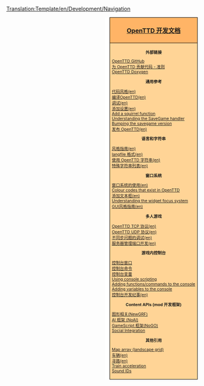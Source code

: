 <noinclude>[[Translation:Template/en/Development/Navigation]]</noinclude><div style="float:right; padding-left:12px; background:#ffffff;">
<div style="width:220px; border:1px solid #000000; background:#ffb466; padding:5px; -moz-border-radius-topleft:5px; -moz-border-radius-topright:5px; font-size: 12pt;">
<center><strong><font size="3">[[zh/Development/主页|OpenTTD 开发文档]]</font></strong></center>
</div>
<div style="width:220px;  border:1px solid black; border-top-width: 0px; background:#ffd496; padding:5px; -moz-border-radius-bottomleft:5px; -moz-border-radius-bottomright:8px; font-size: 8pt;">

<center>'''外部链接'''</center>
[https://github.com/OpenTTD/OpenTTD OpenTTD GitHub]<br />
[https://github.com/OpenTTD/OpenTTD/blob/master/CONTRIBUTING.md 为 OpenTTD 贡献代码 - 准则]<br />
[http://docs.openttd.org OpenTTD Doxygen]

<center>'''通用参考'''</center>
[[en/Development/Coding style|代码风格(en)]]<br/>
[[:Category:en/Development/Compiling OpenTTD|编译OpenTTD(en)]]<br/>
[[en/Development/Debugging|调试(en)]]<br/>
[[en/Archive/Source/OpenTTDDevBlackBook/Settings/AddSetting|添加设置(en)]]<br/>
[[en/Archive/Source/OpenTTDDevBlackBook/NoAI/Adding a squirrel function|Add a squirrel function]]<br/>
[[en/Archive/Source/OpenTTDDevBlackBook/Map/SaveGame|Understanding the SaveGame handler]]<br/>
[[en/Archive/Source/OpenTTDDevBlackBook/Settings/CreateSavegame|Bumping the savegame version]]<br/>
[[en/Development/Doing an OpenTTD release|发布 OpenTTD(en)]]<br/>

<center>'''语言和字符串'''</center>
[[en/Development/Manual of style|风格指南(en)]]<br/>
[[en/Archive/Source/OpenTTDDevBlackBook/Format of langfiles|langfile 格式(en)]]<br/>
[[en/Archive/Source/Strings|使用 OpenTTD 字符串(en)]]<br />
[[en/Archive/Source/OpenTTDDevBlackBook/Special strings|特殊字符串列表(en)]]

<center>'''窗口系统'''</center>
[[en/Archive/Source/OpenTTDDevBlackBook/Window/UseWindows|窗口系统的使用(en)]]<br/>
[[en/Archive/Source/OpenTTDDevBlackBook/Window/Colours|Colour codes that exist in OpenTTD]]<br/>
[[en/Archive/Source/OpenTTDDevBlackBook/Window/TextEdit|添加文本框(en)]]<br/>
[[en/Archive/Source/OpenTTDDevBlackBook/Window/WidgetFocus|Understanding the widget focus system]]<br/>
[[en/Development/GUI Style Guide|GUI风格指南(en)]]<br/>

<center>'''多人游戏'''</center>
[[en/Archive/Source/OpenTTDDevBlackBook/Network/TCP|OpenTTD TCP 协议(en)]]<br/>
[[en/Archive/Source/OpenTTDDevBlackBook/Network/UDP|OpenTTD UDP 协议(en)]]<br/>
[[en/Archive/Source/OpenTTDDevBlackBook/Network/Desync debugging|不同步问题的调试(en)]]<br/>
[[en/Development/Server Admin Port Development|服务器管理端口开发(en)]]

<center>'''游戏内控制台'''</center>
[[en/Manual/Console|控制台窗口]]<br/>
[[en/Manual/Console|控制台命令]]<br/>
[[en/Manual/Console|控制台变量]]<br/>
[[en/Archive/Source/OpenTTDDevBlackBook/IConsole/Scripting|Using console scripting]]<br/>
[[en/Archive/Source/OpenTTDDevBlackBook/IConsole/AddFunctions|Adding functions/commands to the console]]<br/>
[[en/Archive/Source/OpenTTDDevBlackBook/IConsole/AddVariables|Adding variables to the console]]<br/>
[[en/Archive/Source/OpenTTDDevBlackBook/IConsole/History|控制台开发纪事(en)]]

<center>'''Content APIs (mod 开发框架)'''</center>
[[en/Development/NewGRF/Main Page|图形相关(NewGRF)]]<br />
[[en/Development/Script/Main Page|AI 框架 (NoAI)]]<br />
[[en/Manual/Game script|GameScript 框架(NoGO)]]<br/>
[[en/Development/Social Integration|Social Integration]]<br/>

<center>'''其他引用'''</center>
[[en/Archive/Source/Map array (landscape grid)|Map array (landscape grid)]]<br/>
[[en/Archive/Source/OpenTTDDevBlackBook/Simulation/Vehicles|车辆(en)]]<br/>
[[en/Archive/Source/OpenTTDDevBlackBook/Simulation/Pathfinding|寻路(en)]]<br/>
[[en/Archive/Source/OpenTTDDevBlackBook/Simulation/Train Acceleration|Train acceleration]]<br/>
[[en/Development/SoundIDs|Sound IDs]]<br/>


</div>
</div>